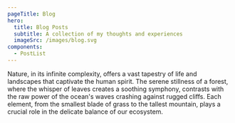 ```yaml
---
pageTitle: Blog
hero:
  title: Blog Posts
  subtitle: A collection of my thoughts and experiences
  imageSrc: /images/blog.svg
components:
  - PostList
---
```


Nature, in its infinite complexity, offers a vast tapestry of life and
landscapes that captivate the human spirit. The serene stillness of a forest,
where the whisper of leaves creates a soothing symphony, contrasts with the raw
power of the ocean's waves crashing against rugged cliffs. Each element, from
the smallest blade of grass to the tallest mountain, plays a crucial role in the
delicate balance of our ecosystem.

<PostList />
